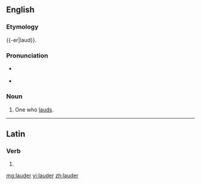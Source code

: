 ==English==

===Etymology===
{{-er|laud}}.

===Pronunciation===
* {{a|UK}} {{IPA|/ˈlɔː(ɹ).də(ɹ)/}}
* {{rhymes|ɔː(ɹ)də(ɹ)}}

===Noun===
{{en-noun}}

# One who [[laud]]s.

----

==Latin==

===Verb===
{{la-verb-form|lauder}}

# {{conjugation of|laudo|laudō|1|s|pres|pass|sub|lang=la}}

[[mg:lauder]]
[[vi:lauder]]
[[zh:lauder]]